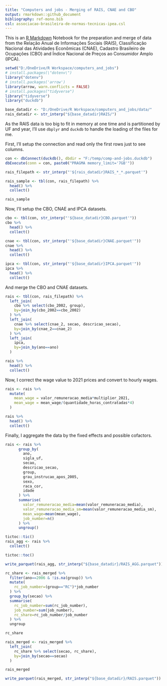 ```yaml
---
title: "Computers and jobs - Merging of RAIS, CNAE and CBO"
output: rmarkdown::github_document
bibliography: ref-mono.bib
csl: associacao-brasileira-de-normas-tecnicas-ipea.csl
---
```


This is an [R Markdown](http://rmarkdown.rstudio.com) Notebook for the preparation and merge of data from the Relação Anual de Informações Sociais (RAIS), Classificação Nacional das Atividades Econômicas (CNAE), Cadastro Brasileiro de Ocupações (CBO) and Índice Nacional de Preços ao Consumidor Amplo (IPCA).

```r
setwd("D:/OneDrive/R Workspace/computers_and_jobs")
# install.packages(\"dotenv\")
library("dotenv")
# install.packages('arrow')
library(arrow, warn.conflicts = FALSE)
# install.packages("tidyverse")
library("tidyverse")
library("duckdb")
```


```r
base_datadir <- "D:/OneDrive/R Workspace/computers_and_jobs/data/"
rais_datadir <- str_interp("${base_datadir}RAIS/")
```

As the RAIS data is too big to fit in memory at one time and is partitioned by UF and year, I'll use `dbplyr` and `duckdb` to handle the loading of the files for me.

First, I'll setup the connection and read only the first rows just to see columns.

```r
con <- dbConnect(duckdb(), dbdir = "F:/temp/comp-and-jobs.duckdb")
dbExecute(conn = con, paste0("PRAGMA memory_limit='7GB'"))

rais_filepath <- str_interp("'${rais_datadir}RAIS_*_*.parquet'")

rais_sample <- tbl(con, rais_filepath) %>%
  head() %>%
  collect()

rais_sample
```

Now, I'll setup the CBO, CNAE and IPCA datasets.

```r
cbo <- tbl(con, str_interp("'${base_datadir}CBO.parquet'"))
cbo %>%
  head() %>%
  collect()
```


```r
cnae <- tbl(con, str_interp("'${base_datadir}CNAE.parquet'"))
cnae %>%
  head() %>%
  collect()
```

```r
ipca <- tbl(con, str_interp("'${base_datadir}IPCA.parquet'"))
ipca %>%
  head() %>%
  collect()
```


And merge the CBO and CNAE datasets.

```r
rais <- tbl(con, rais_filepath) %>%
  left_join(
    cbo %>% select(cbo_2002, group),
    by=join_by(cbo_2002==cbo_2002)
  ) %>%
  left_join(
    cnae %>% select(cnae_2, secao, descricao_secao),
    by=join_by(cnae_2==cnae_2)
  ) %>%
  left_join(
    ipca,
    by=join_by(ano==ano)
  )

rais %>%
  head() %>%
  collect()
```

Now, I correct the wage value to 2021 prices and convert to hourly wages.

```r
rais <- rais %>%
  mutate(
    mean_wage = valor_remuneracao_media*multiplier_2021,
    mean_wage = mean_wage/(quantidade_horas_contratadas*4)
  )

rais %>%
  head() %>%
  collect()
```

Finally, I aggregate the data by the fixed effects and possible cofactors.

```r
rais <- rais %>%
      group_by(
        ano,
        sigla_uf,
        secao,
        descricao_secao,
        group,
        grau_instrucao_apos_2005,
        sexo,
        raca_cor,
        idade
      ) %>%
      summarise(
        valor_remuneracao_media=mean(valor_remuneracao_media),
        valor_remuneracao_media_sm=mean(valor_remuneracao_media_sm),
        mean_wage=mean(mean_wage),
        job_number=n()
      ) %>%
      ungroup()
```

```r
tictoc::tic()
rais_agg <- rais %>%
  collect()

tictoc::toc()
```

```r
write_parquet(rais_agg, str_interp("${base_datadir}/RAIS_AGG.parquet"))
```


```r
rc_share <- rais_merged %>%
  filter(ano==2006 & !is.na(group)) %>%
  mutate(
    rc_job_number=(group=="RC")*job_number
  ) %>%
  group_by(secao) %>%
  summarise(
    rc_job_number=sum(rc_job_number),
    job_number=sum(job_number),
    rc_share=rc_job_number/job_number
  ) %>%
  ungroup

rc_share
```

```r
rais_merged <- rais_merged %>%
  left_join(
    rc_share %>% select(secao, rc_share),
    by=join_by(secao==secao)
  )

rais_merged
```


```r
write_parquet(rais_merged, str_interp("${base_datadir}/RAIS.parquet"))
```

